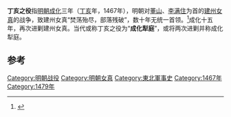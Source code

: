 {{Refimprove|time=2020-09-10T10:22:16+00:00}}
'''丁亥之役'''指[[明朝|明朝]][[成化|成化]]三年（[[丁亥|丁亥]]年，1467年），明朝对[[董山|董山]]、[[李满住|李满住]]为首的[[建州女真|建州女真]]的战争，致建州女真“焚荡殆尽，部落残破”，数十年无统一首领。<ref>{{Cite journal|title=试论丁亥之役|author=边佐卿|url=|journal=满族研究|issue=4|doi=|others=|year=1994|volume=|page=8-13|pmid=}}</ref>成化十五年，再次进剿建州女真。当代或称丁亥之役为“'''成化犁庭'''”，或将两次进剿并称成化犁庭。

==参考==
{{reflist}}
{{hist-stub}}

[[Category:明朝战役|Category:明朝战役]]
[[Category:明朝女真|Category:明朝女真]]
[[Category:東北軍事史|Category:東北軍事史]]
[[Category:1467年|Category:1467年]]
[[Category:1479年|Category:1479年]]